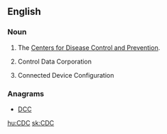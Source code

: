 ==English==

===Noun===
{{en-noun}}

# The [[w:Centers for Disease Control and Prevention|Centers for Disease Control and Prevention]].
# {{business}} Control Data Corporation
# {{computing}} Connected Device Configuration

===Anagrams===
* {{alphagram|[[CCD#English|CCD]]}} [[DCC#English|DCC]]

[[hu:CDC]]
[[sk:CDC]]